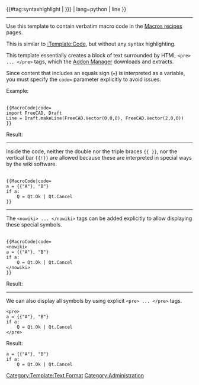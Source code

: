 {{#tag:syntaxhighlight | {{{code|{{{1}}}}}} | lang=python | line }}<noinclude>
----

Use this template to contain verbatim macro code in the [[Macros_recipes|Macros recipes]] pages.

This is similar to [[:Template:Code]], but without any syntax highlighting.

This template essentially creates a block of text surrounded by HTML <code>&lt;pre&gt; ... &lt;/pre&gt;</code> tags, which the [[Std_AddonMgr|Addon Manager]] downloads and extracts.

Since content that includes an equals sign (<code>=</code>) is interpreted as a variable, you must specify the <code>code=</code> parameter explicitly to avoid issues.

Example:

 <nowiki>
{{MacroCode|code=
import FreeCAD, Draft
Line = Draft.makeLine(FreeCAD.Vector(0,0,0), FreeCAD.Vector(2,0,0))
}}</nowiki>

Result:

{{MacroCode|code=
import FreeCAD, Draft
Line = Draft.makeLine(FreeCAD.Vector(0,0,0), FreeCAD.Vector(2,0,0))
}}

----

Inside the code, neither the double nor the triple braces <code>{{ }}</code>, nor the vertical bar <code>{{!}}</code> are allowed because these are interpreted in special ways by the wiki software.

 <nowiki>
{{MacroCode|code=
a = {{"A"}, "B"}
if a:
    Q = Qt.Ok | Qt.Cancel
}}</nowiki>

----

The <code>&lt;nowiki&gt; ... &lt;/nowiki&gt;</code> tags can be added explicitly to allow displaying these special symbols.

 <nowiki>
{{MacroCode|code=
&lt;nowiki&gt;
a = {{"A"}, "B"}
if a:
    Q = Qt.Ok | Qt.Cancel
&lt;/nowiki&gt;
}}</nowiki>

Result:

{{MacroCode|code=
<nowiki>
a = {{"A"}, "B"}
if a:
    Q = Qt.Ok | Qt.Cancel
</nowiki>
}}

----

We can also display all symbols by using explicit <code>&lt;pre&gt; ... &lt;/pre&gt;</code> tags.

 <nowiki><pre>
a = {{"A"}, "B"}
if a:
    Q = Qt.Ok | Qt.Cancel
</pre></nowiki>

Result:

<pre>
a = {{"A"}, "B"}
if a:
    Q = Qt.Ok | Qt.Cancel
</pre>

[[Category:Template:Text Format]]
[[Category:Administration]]
</noinclude>